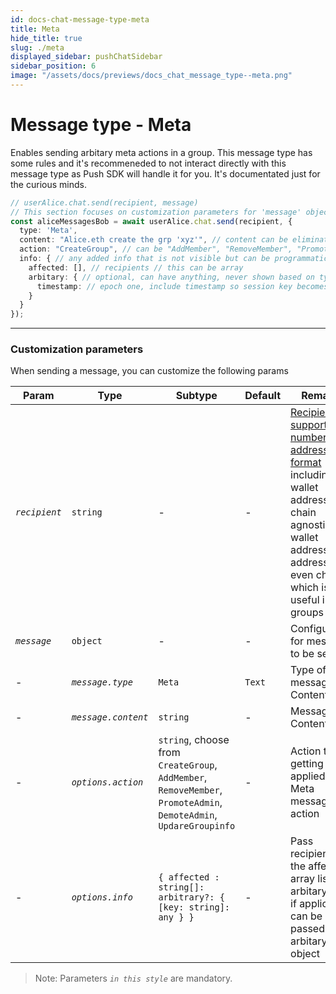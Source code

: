 ```yaml
---
id: docs-chat-message-type-meta
title: Meta
hide_title: true
slug: ./meta
displayed_sidebar: pushChatSidebar
sidebar_position: 6
image: "/assets/docs/previews/docs_chat_message_type--meta.png"
---
```


# Message type - Meta

Enables sending arbitary meta actions in a group. This message type has some rules and it's recommeneded to not interact directly with this message type as Push SDK will handle it for you. It's documentated just for the curious minds.


<Head>
  <title>Message Type - Meta | Push Chat | Push Documentation`}</title>
</Head>


<Tabs className="codetabs" groupId="code-examples">
  <TabItem value="js" attributes={{className: "codetab js"}} default>

```typescript
// userAlice.chat.send(recipient, message)
// This section focuses on customization parameters for 'message' object
const aliceMessagesBob = await userAlice.chat.send(recipient, {
  type: 'Meta',
  content: "Alice.eth create the grp 'xyz'", // content can be eliminated
  action: "CreateGroup", // can be "AddMember", "RemoveMember", "PromoteAdmin", etc
  info: { // any added info that is not visible but can be programmatically understood
    affected: [], // recipients // this can be array
    arbitary: { // optional, can have anything, never shown based on type
      timestamp: // epoch one, include timestamp so session key becomes different
    }
  }
});
```

  </TabItem>
</Tabs>

---

### Customization parameters

When sending a message, you can customize the following params

| Param         | Type                | Subtype                                                                                                            | Default | Remarks                                                                                                                                                                                              |
| ------------- | ------------------- | ------------------------------------------------------------------------------------------------------------------ | ------- | ---------------------------------------------------------------------------------------------------------------------------------------------------------------------------------------------------- |
| _`recipient`_ | `string`            | -                                                                                                                  | -       | [Recipient supports a number of address format](/docs/chat/build/types-of-recipient) including wallet address, chain agnostic wallet address, NFT addresses or even chatid which is useful in groups |
| _`message`_   | `object`            | -                                                                                                                  | -       | Configuration for message to be sent                                                                                                                                                                 |
| -             | _`message.type`_    | `Meta`                                                                                                             | `Text`  | Type of message Content                                                                                                                                                                              |
| -             | _`message.content`_ | `string`                                                                                                           | -       | Message Content                                                                                                                                                                                      |
| -             | _`options.action`_  | `string`, choose from `CreateGroup`, `AddMember`, `RemoveMember`, `PromoteAdmin`, `DemoteAdmin`, `UpdareGroupinfo` | -       | Action that is getting applied in the Meta message action                                                                                                                                            |
| -             | _`options.info`_    | `{ affected : string[]: arbitrary?: { [key: string]: any } }`                                                      | -       | Pass recipients in the affected array list, any arbitary data if applicable can be passed in arbitary object                                                                                         |

> Note: Parameters _`in this style`_ are mandatory.
